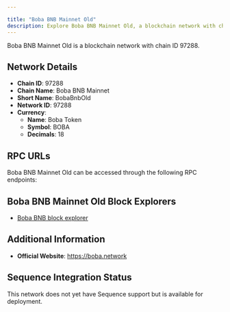 ```yaml
---

title: "Boba BNB Mainnet Old"
description: Explore Boba BNB Mainnet Old, a blockchain network with chain ID 97288. Learn about its native currency, Boba Token, and how to interact with the network.
---
```




Boba BNB Mainnet Old is a blockchain network with chain ID 97288.

## Network Details

- **Chain ID**: 97288
- **Chain Name**: Boba BNB Mainnet
- **Short Name**: BobaBnbOld
- **Network ID**: 97288
- **Currency**: 
  - **Name**: Boba Token
  - **Symbol**: BOBA
  - **Decimals**: 18

## RPC URLs

Boba BNB Mainnet Old can be accessed through the following RPC endpoints:



## Boba BNB Mainnet Old Block Explorers

- [Boba BNB block explorer](https://blockexplorer.bnb.boba.network)

## Additional Information

- **Official Website**: https://boba.network

## Sequence Integration Status

This network does not yet have Sequence support but is available for deployment.
